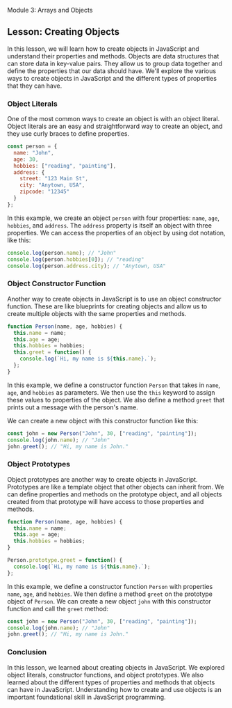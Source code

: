 Module 3: Arrays and Objects

## Lesson: Creating Objects

In this lesson, we will learn how to create objects in JavaScript and understand their properties and methods. Objects are data structures that can store data in key-value pairs. They allow us to group data together and define the properties that our data should have. We'll explore the various ways to create objects in JavaScript and the different types of properties that they can have.

### Object Literals

One of the most common ways to create an object is with an object literal. Object literals are an easy and straightforward way to create an object, and they use curly braces to define properties.

```javascript
const person = {
  name: "John",
  age: 30,
  hobbies: ["reading", "painting"],
  address: {
    street: "123 Main St",
    city: "Anytown, USA",
    zipcode: "12345"
  }
};
```

In this example, we create an object `person` with four properties: `name`, `age`, `hobbies`, and `address`. The `address` property is itself an object with three properties. We can access the properties of an object by using dot notation, like this:

```javascript
console.log(person.name); // "John"
console.log(person.hobbies[0]); // "reading"
console.log(person.address.city); // "Anytown, USA"
```

### Object Constructor Function

Another way to create objects in JavaScript is to use an object constructor function. These are like blueprints for creating objects and allow us to create multiple objects with the same properties and methods.

```javascript
function Person(name, age, hobbies) {
  this.name = name;
  this.age = age;
  this.hobbies = hobbies;
  this.greet = function() {
    console.log(`Hi, my name is ${this.name}.`);
  };
}
```

In this example, we define a constructor function `Person` that takes in `name`, `age`, and `hobbies` as parameters. We then use the `this` keyword to assign these values to properties of the object. We also define a method `greet` that prints out a message with the person's name.

We can create a new object with this constructor function like this:

```javascript
const john = new Person("John", 30, ["reading", "painting"]);
console.log(john.name); // "John"
john.greet(); // "Hi, my name is John."
```

### Object Prototypes

Object prototypes are another way to create objects in JavaScript. Prototypes are like a template object that other objects can inherit from. We can define properties and methods on the prototype object, and all objects created from that prototype will have access to those properties and methods.

```javascript
function Person(name, age, hobbies) {
  this.name = name;
  this.age = age;
  this.hobbies = hobbies;
}

Person.prototype.greet = function() {
  console.log(`Hi, my name is ${this.name}.`);
};
```

In this example, we define a constructor function `Person` with properties `name`, `age`, and `hobbies`. We then define a method `greet` on the prototype object of `Person`. We can create a new object `john` with this constructor function and call the `greet` method:

```javascript
const john = new Person("John", 30, ["reading", "painting"]);
console.log(john.name); // "John"
john.greet(); // "Hi, my name is John."
```

### Conclusion

In this lesson, we learned about creating objects in JavaScript. We explored object literals, constructor functions, and object prototypes. We also learned about the different types of properties and methods that objects can have in JavaScript. Understanding how to create and use objects is an important foundational skill in JavaScript programming.